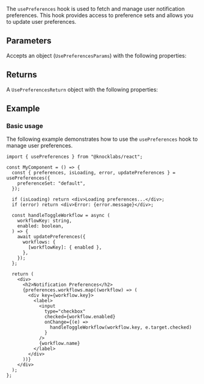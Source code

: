 The `usePreferences` hook is used to fetch and manage user notification preferences. This hook provides access to preference sets and allows you to update user preferences.

## Parameters

Accepts an object (`UsePreferencesParams`) with the following properties:

<Attributes>
  <Attribute
    name="preferenceSet"
    type="string"
    description="The preference set ID to fetch. If not provided, the default preference set will be fetched"
  />
</Attributes>

## Returns

A `UsePreferencesReturn` object with the following properties:

<Attributes>
  <Attribute
    name="preferences"
    type="PreferenceSet"
    description="The preference set data including workflows and channels"
  />
  <Attribute
    name="isLoading"
    type="boolean"
    description="Whether preferences are being loaded"
  />
  <Attribute
    name="error"
    type="Error | null"
    description="Error object if the request failed"
  />
  <Attribute
    name="updatePreferences"
    type="(updates: PreferenceUpdate) => Promise<void>"
    description="Function to update user preferences"
  />
</Attributes>

## Example

### Basic usage

The following example demonstrates how to use the `usePreferences` hook to manage user preferences.

```tsx
import { usePreferences } from "@knocklabs/react";

const MyComponent = () => {
  const { preferences, isLoading, error, updatePreferences } = usePreferences({
    preferenceSet: "default",
  });

  if (isLoading) return <div>Loading preferences...</div>;
  if (error) return <div>Error: {error.message}</div>;

  const handleToggleWorkflow = async (
    workflowKey: string,
    enabled: boolean,
  ) => {
    await updatePreferences({
      workflows: {
        [workflowKey]: { enabled },
      },
    });
  };

  return (
    <div>
      <h2>Notification Preferences</h2>
      {preferences.workflows.map((workflow) => (
        <div key={workflow.key}>
          <label>
            <input
              type="checkbox"
              checked={workflow.enabled}
              onChange={(e) =>
                handleToggleWorkflow(workflow.key, e.target.checked)
              }
            />
            {workflow.name}
          </label>
        </div>
      ))}
    </div>
  );
};
```
